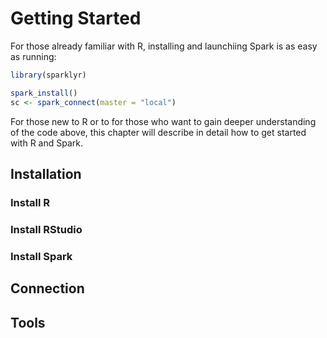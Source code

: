 # Getting Started {#started}

For those already familiar with R, installing and launchiing Spark is as easy as running:

```r
library(sparklyr)

spark_install()
sc <- spark_connect(master = "local")
```

For those new to R or to for those who want to gain deeper understanding of the code above, this chapter will describe in detail how to get started with R and Spark. 

## Installation

### Install R

### Install RStudio

### Install Spark

## Connection

## Tools
